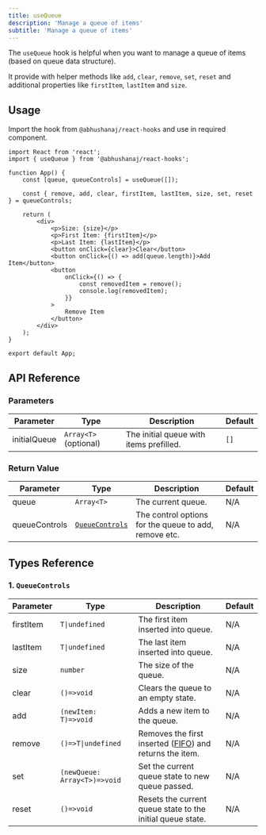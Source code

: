 ```yaml
---
title: useQueue
description: 'Manage a queue of items'
subtitle: 'Manage a queue of items'
---
```



The `useQueue` hook is helpful when you want to manage a queue of items (based on queue data structure).

It provide with helper methods like `add`, `clear`, `remove`, `set`, `reset` and additional properties like `firstItem`, `lastItem` and `size`.

<DemoWrapper title="useQueue">
	<Example client:load />
</DemoWrapper>

## Usage

Import the hook from `@abhushanaj/react-hooks` and use in required component.

```tsx title="./src/App.tsx" ins={2,5,7} mark="useQueue"
import React from 'react';
import { useQueue } from '@abhushanaj/react-hooks';

function App() {
	const [queue, queueControls] = useQueue([]);

	const { remove, add, clear, firstItem, lastItem, size, set, reset } = queueControls;

	return (
		<div>
			<p>Size: {size}</p>
			<p>First Item: {firstItem}</p>
			<p>Last Item: {lastItem}</p>
			<button onClick={clear}>Clear</button>
			<button onClick={() => add(queue.length)}>Add Item</button>
			<button
				onClick={() => {
					const removedItem = remove();
					console.log(removedItem);
				}}
			>
				Remove Item
			</button>
		</div>
	);
}

export default App;
```

## API Reference

### Parameters

| Parameter    | Type                  | Description                             | Default |
| ------------ | --------------------- | --------------------------------------- | ------- |
| initialQueue | `Array<T>` (optional) | The initial queue with items prefilled. | `[]`    |

### Return Value

| Parameter     | Type                                | Description                                           | Default |
| ------------- | ----------------------------------- | ----------------------------------------------------- | ------- |
| queue         | `Array<T>`                          | The current queue.                                    | N/A     |
| queueControls | [`QueueControls`](#1-queuecontrols) | The control options for the queue to add, remove etc. | N/A     |

## Types Reference

### 1. `QueueControls`

| Parameter | Type                         | Description                                                                                                                 | Default |
| --------- | ---------------------------- | --------------------------------------------------------------------------------------------------------------------------- | ------- |
| firstItem | `T\|undefined`               | The first item inserted into queue.                                                                                         | N/A     |
| lastItem  | `T\|undefined`               | The last item inserted into queue.                                                                                          | N/A     |
| size      | `number`                     | The size of the queue.                                                                                                      | N/A     |
| clear     | `()=>void`                   | Clears the queue to an empty state.                                                                                         | N/A     |
| add       | `(newItem: T)=>void`         | Adds a new item to the queue.                                                                                               | N/A     |
| remove    | `()=>T\|undefined`           | Removes the first inserted ([FIFO](<https://en.wikipedia.org/wiki/FIFO_(computing_and_electronics)>)) and returns the item. | N/A     |
| set       | `(newQueue: Array<T>)=>void` | Set the current queue state to new queue passed.                                                                            | N/A     |
| reset     | `()=>void`                   | Resets the current queue state to the initial queue state.                                                                  | N/A     |

